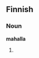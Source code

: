 ==Finnish==

===Noun===
'''mahalla'''

# {{fi-form of|maha|type=noun|case=adessive|pl=singular}}


{{count page|[[Wiktionary:Page count]]}}
